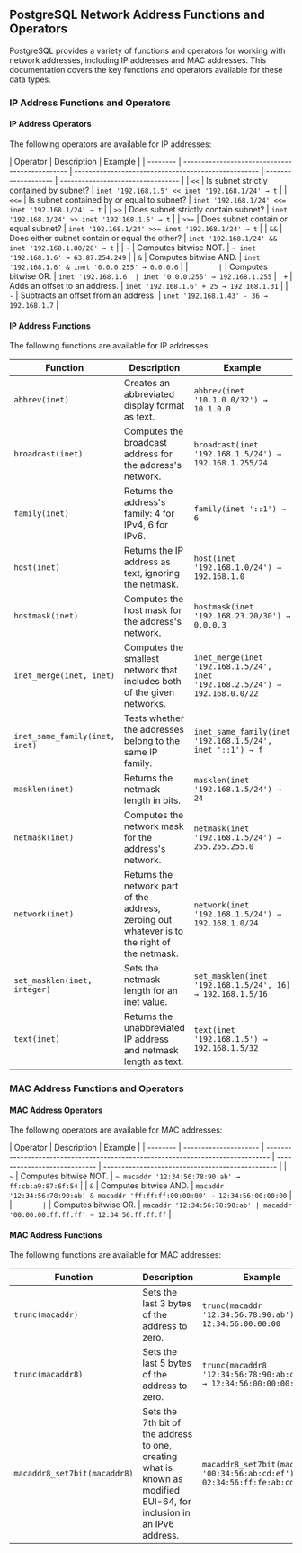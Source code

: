 ## PostgreSQL Network Address Functions and Operators

PostgreSQL provides a variety of functions and operators for working with network addresses, including IP addresses and MAC addresses. This documentation covers the key functions and operators available for these data types.

### IP Address Functions and Operators

#### IP Address Operators

The following operators are available for IP addresses:

| Operator | Description                                    | Example                                             |
| -------- | ---------------------------------------------- | --------------------------------------------------- | ------------------- | --------------------------------- |
| `<<`     | Is subnet strictly contained by subnet?        | `inet '192.168.1.5' << inet '192.168.1/24' → t`     |
| `<<=`    | Is subnet contained by or equal to subnet?     | `inet '192.168.1/24' <<= inet '192.168.1/24' → t`   |
| `>>`     | Does subnet strictly contain subnet?           | `inet '192.168.1/24' >> inet '192.168.1.5' → t`     |
| `>>=`    | Does subnet contain or equal subnet?           | `inet '192.168.1/24' >>= inet '192.168.1/24' → t`   |
| `&&`     | Does either subnet contain or equal the other? | `inet '192.168.1/24' && inet '192.168.1.80/28' → t` |
| `~`      | Computes bitwise NOT.                          | `~ inet '192.168.1.6' → 63.87.254.249`              |
| `&`      | Computes bitwise AND.                          | `inet '192.168.1.6' & inet '0.0.0.255' → 0.0.0.6`   |
| `        | `                                              | Computes bitwise OR.                                | `inet '192.168.1.6' | inet '0.0.0.255' → 192.168.1.255` |
| `+`      | Adds an offset to an address.                  | `inet '192.168.1.6' + 25 → 192.168.1.31`            |
| `-`      | Subtracts an offset from an address.           | `inet '192.168.1.43' - 36 → 192.168.1.7`            |

#### IP Address Functions

The following functions are available for IP addresses:

| Function                       | Description                                                                                   | Example                                                                     |
| ------------------------------ | --------------------------------------------------------------------------------------------- | --------------------------------------------------------------------------- |
| `abbrev(inet)`                 | Creates an abbreviated display format as text.                                                | `abbrev(inet '10.1.0.0/32') → 10.1.0.0`                                     |
| `broadcast(inet)`              | Computes the broadcast address for the address's network.                                     | `broadcast(inet '192.168.1.5/24') → 192.168.1.255/24`                       |
| `family(inet)`                 | Returns the address's family: 4 for IPv4, 6 for IPv6.                                         | `family(inet '::1') → 6`                                                    |
| `host(inet)`                   | Returns the IP address as text, ignoring the netmask.                                         | `host(inet '192.168.1.0/24') → 192.168.1.0`                                 |
| `hostmask(inet)`               | Computes the host mask for the address's network.                                             | `hostmask(inet '192.168.23.20/30') → 0.0.0.3`                               |
| `inet_merge(inet, inet)`       | Computes the smallest network that includes both of the given networks.                       | `inet_merge(inet '192.168.1.5/24', inet '192.168.2.5/24') → 192.168.0.0/22` |
| `inet_same_family(inet, inet)` | Tests whether the addresses belong to the same IP family.                                     | `inet_same_family(inet '192.168.1.5/24', inet '::1') → f`                   |
| `masklen(inet)`                | Returns the netmask length in bits.                                                           | `masklen(inet '192.168.1.5/24') → 24`                                       |
| `netmask(inet)`                | Computes the network mask for the address's network.                                          | `netmask(inet '192.168.1.5/24') → 255.255.255.0`                            |
| `network(inet)`                | Returns the network part of the address, zeroing out whatever is to the right of the netmask. | `network(inet '192.168.1.5/24') → 192.168.1.0/24`                           |
| `set_masklen(inet, integer)`   | Sets the netmask length for an inet value.                                                    | `set_masklen(inet '192.168.1.5/24', 16) → 192.168.1.5/16`                   |
| `text(inet)`                   | Returns the unabbreviated IP address and netmask length as text.                              | `text(inet '192.168.1.5') → 192.168.1.5/32`                                 |

### MAC Address Functions and Operators

#### MAC Address Operators

The following operators are available for MAC addresses:

| Operator | Description           | Example                                                                         |
| -------- | --------------------- | ------------------------------------------------------------------------------- | ---------------------------- | ------------------------------------------------ |
| `~`      | Computes bitwise NOT. | `~ macaddr '12:34:56:78:90:ab' → ff:cb:a9:87:6f:54`                             |
| `&`      | Computes bitwise AND. | `macaddr '12:34:56:78:90:ab' & macaddr 'ff:ff:ff:00:00:00' → 12:34:56:00:00:00` |
| `        | `                     | Computes bitwise OR.                                                            | `macaddr '12:34:56:78:90:ab' | macaddr '00:00:00:ff:ff:ff' → 12:34:56:ff:ff:ff` |

#### MAC Address Functions

The following functions are available for MAC addresses:

| Function                     | Description                                                                                                          | Example                                                                    |
| ---------------------------- | -------------------------------------------------------------------------------------------------------------------- | -------------------------------------------------------------------------- |
| `trunc(macaddr)`             | Sets the last 3 bytes of the address to zero.                                                                        | `trunc(macaddr '12:34:56:78:90:ab') → 12:34:56:00:00:00`                   |
| `trunc(macaddr8)`            | Sets the last 5 bytes of the address to zero.                                                                        | `trunc(macaddr8 '12:34:56:78:90:ab:cd:ef') → 12:34:56:00:00:00:00:00`      |
| `macaddr8_set7bit(macaddr8)` | Sets the 7th bit of the address to one, creating what is known as modified EUI-64, for inclusion in an IPv6 address. | `macaddr8_set7bit(macaddr8 '00:34:56:ab:cd:ef') → 02:34:56:ff:fe:ab:cd:ef` |
